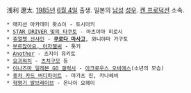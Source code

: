 浅利 遼太. [[1985년]] [[6월 4일]] 출생. 일본의 [[남성]] [[성우]]. [[켄 프로덕션]] 소속.

 * 매지션 아카데미 왓쇼이 - 토시아키
 * [[STAR DRIVER 빛의 타쿠토]] - 마츠야마 히로시
 * [[쥬얼펫 선샤인]] - '''[[쿠로다 마사고]]''', 와니야마 가구토
 * [[부르잖아요, 아자젤씨]] - 톳키
 * [[Another]] - 츠지이 유키토
 * [[요괴워치]] - [[츠치구모]] 등
 * [[이나즈마 일레븐 GO 갤럭시]] - [[아크로우스 오비에스]](소년의 모습)
 * [[퓨처 카드 버디파이트]] - 마가츠 진, 카나헤비
 * [[혁명기 발브레이브]] - 온나이 요헤이
